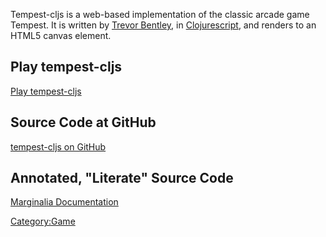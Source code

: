 Tempest-cljs is a web-based implementation of the classic arcade game Tempest.  It is written by [http://www.trevorbentley.com Trevor Bentley], in [[Clojurescript]], and renders to an HTML5 canvas element. 

== Play tempest-cljs ==
[http://mrmekon.github.com/tempest-cljs/level1.html Play tempest-cljs]

== Source Code at GitHub ==
[https://github.com/mrmekon/tempest-cljs/ tempest-cljs on GitHub]

== Annotated, "Literate" Source Code ==
[http://mrmekon.github.com/tempest-cljs/doc.html Marginalia Documentation]

[[Category:Game]]